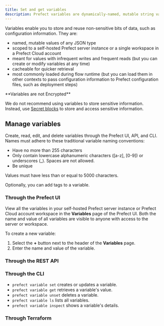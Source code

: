 ```yaml
---
title: Set and get variables
description: Prefect variables are dynamically-named, mutable string values.
---
```


Variables enable you to store and reuse non-sensitive bits of data, such as configuration information. 
They are:

- named, mutable values of any JSON type
- scoped to a self-hosted Prefect server instance or a single workspace in a Prefect Cloud account
- meant for values with infrequent writes and frequent reads (but you can create or 
modify variables at any time)
- cacheable for quicker retrieval
- most commonly loaded during flow runtime (but you can load them in other contexts to pass 
configuration information to Prefect configuration files, such as deployment steps)

<Warning>
**Variables are not Encrypted**

We do not recommend using variables to store sensitive information. Instead, use 
[Secret blocks](https://docs.prefect.io/develop/blocks/#prefect-built-in-blocks) to store and access 
sensitive information.
</Warning>

## Manage variables

Create, read, edit, and delete variables through the Prefect UI, API, and CLI. 
Names must adhere to these traditional variable naming conventions:

- Have no more than 255 characters
- Only contain lowercase alphanumeric characters ([a-z], [0-9]) or underscores (_). Spaces are not allowed.
- Be unique

Values must have less than or equal to 5000 characters.

Optionally, you can add tags to a variable.

### Through the Prefect UI

View all the variables in your self-hosted Prefect server instance or Prefect Cloud account workspace 
in the **Variables** page of the Prefect UI. Both the name and value of all variables 
are visible to anyone with access to the server or workspace.

To create a new variable:
1. Select the **+** button next to the header of the **Variables** page. 
1. Enter the name and value of the variable.

### Through the REST API


<API name="variables" href={variables.api} />

### Through the CLI


<CLI name="variables" href={variables.cli} />

- `prefect variable set` creates or updates a variable.
- `prefect variable get` retrieves a variable's value.
- `prefect variable unset` deletes a variable.
- `prefect variable ls` lists all variables.
- `prefect variable inspect` shows a variable's details.

### Through Terraform


<TF name="variables" href={variables.tf} />